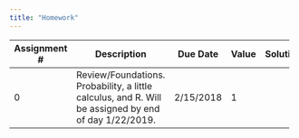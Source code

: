 ```yaml
---
title: "Homework"
---
```


+--------------+-----------------------------------------------+-----------+-------+----------------------------------------------------+
| Assignment # | Description                                   | Due Date  | Value | Solutions                                          |
+==============+===============================================+===========+=======+====================================================+
|    0         | Review/Foundations.  Probability, a little    | 2/15/2018 |  1    |                                                    |
|              | calculus, and R.                              |           |       |                                                    |
|              | Will be assigned by end of day 1/22/2019.     |           |       |                                                    |
+--------------+-----------------------------------------------+-----------+-------+----------------------------------------------------+
